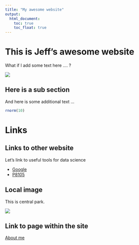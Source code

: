 ```yaml
---
title: "My awesome website"
output: 
  html_document:
    toc: true
    toc_float: true
---
```


# This is Jeff's awesome website

What if I add some text here .... ?

![](https://media.giphy.com/media/drXGoW1iudhKw/giphy.gif)

## Here is a sub section

And here is some additional text ...

```r
rnorm(10)
```
# Links

## Links to other website

Let's link to useful tools for data science

* [Google](https://www.google.com/)
* [P8105](https://p8105.com/index.html)

## Local image

This is central park.

![](images/park.jpeg)

## Link to page within the site

[About me](about.html)









